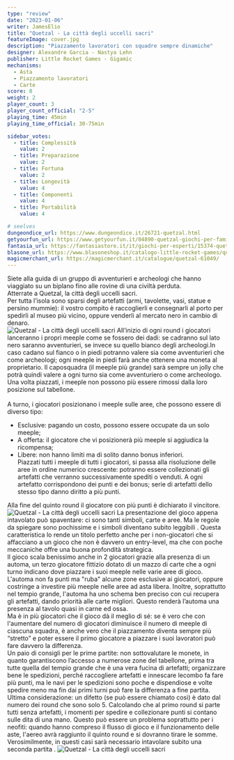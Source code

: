```yaml
---
type: "review"
date: "2023-01-06"
writer: JamesElio
title: "Quetzal - La città degli uccelli sacri"
featureImage: cover.jpg
description: "Piazzamento lavoratori con squadre sempre dinamiche"
designer: Alexandre Garcia - Nastya Lehn
publisher: Little Rocket Games - Gigamic
mechanisms:
  - Asta
  - Piazzamento lavoratori
  - Carte
score: 8
weight: 2
player_count: 3
player_count_official: "2-5"
playing_time: 45min
playing_time_official: 30-75min

sidebar_votes:
  - title: Complessità
    value: 2
  - title: Preparazione
    value: 2
  - title: Fortuna
    value: 2
  - title: Longevità
    value: 4
  - title: Componenti
    value: 4
  - title: Portabilità
    value: 4

# seelves
dungeondice_url: https://www.dungeondice.it/26721-quetzal.html
getyourfun_url: https://www.getyourfun.it/04890-quetzal-giochi-per-famiglia.html
fantasia_url: https://fantasiastore.it/it/giochi-per-esperti/15374-quetzal.html
blasone_url: https://www.blasoneshop.it/catalogo-little-rocket-games/quetzal-259-1428
magicmerchant_url: https://magicmerchant.it/catalogue/quetzal-61049/
---
```


<Setting>
  Siete alla guida di un gruppo di avventurieri e archeologi che hanno viaggiato su un biplano fino alle rovine di una civiltà perduta.&nbsp;<br />
Atterrate a Quetzal, la città degli uccelli sacri.&nbsp;<br />
Per tutta l’isola sono sparsi degli artefatti (armi, tavolette, vasi, statue e persino mummie): il vostro compito è raccoglierli e consegnarli al porto per spedirli al museo più vicino, oppure venderli al mercato nero in cambio di denaro.<br />
</Setting>

<img src="./game1.jpg" alt="Quetzal - La città degli uccelli sacri" />

<Rules>
All’inizio di ogni round i giocatori lanceranno i propri meeple come se fossero dei dadi: se cadranno sul lato nero saranno avventurieri, se invece su quello bianco degli archeologi.In caso cadano sul fianco o in piedi potranno valere sia come avventurieri che come archeologi; ogni meeple in piedi farà anche ottenere una moneta al proprietario. Il caposquadra (il meeple più grande) sarà sempre un jolly che potrà quindi valere a ogni turno sia come avventuriero o come archeologo. Una volta piazzati, i meeple non possono più essere rimossi dalla loro posizione sul tabellone.<br />
<br />
A turno, i giocatori posizionano i meeple sulle aree, che possono essere di diverso tipo:
<ul>
<li>Esclusive: pagando un costo, possono essere occupate da un solo meeple;</li>
<li>A offerta: il giocatore che vi posizionerà più meeple si aggiudica la ricompensa;</li>
<li>Libere: non hanno limiti ma di solito danno bonus inferiori.<br />
Piazzati tutti i meeple di tutti i giocatori, si passa alla risoluzione delle aree in ordine numerico crescente: potranno essere collezionati gli artefatti che verranno successivamente spediti o venduti.
A ogni artefatto corrispondono dei punti e dei bonus; serie di artefatti dello stesso tipo danno diritto a più punti.</li>
</ul>
Alla fine del quinto round il giocatore con più punti è dichiarato il vincitore.&nbsp;
</Rules>

<img src="./game2.jpg" alt="Quetzal - La città degli uccelli sacri" />

<Feedback>
 La presentazione del gioco appena intavolato può spaventare: ci sono tanti simboli, carte e aree. Ma le regole da spiegare sono pochissime e i simboli diventano subito leggibili . Questa caratteristica lo rende un titolo perfetto anche per i non-giocatori che si affacciano a un gioco che non è davvero un entry-level, ma che con poche meccaniche offre una buona profondità strategica. <br />
Il gioco scala benissimo anche in 2 giocatori grazie alla presenza di un automa, un terzo giocatore fittizio dotato di un mazzo di carte che a ogni turno indicano dove piazzare i suoi meeple nelle varie aree di gioco. <br />
L'automa non fa punti ma "ruba" alcune zone esclusive ai giocatori, oppure costringe a investire più meeple nelle aree ad asta libera. Inoltre, soprattutto nel tempio grande, l'automa ha uno schema ben preciso con cui recupera gli artefatti, dando priorità alle carte migliori. Questo renderà l’automa una presenza al tavolo quasi in carne ed ossa.<br />
Ma è in più giocatori che il gioco dà il meglio di sé: se è vero che con l'aumentare del numero di giocatori diminuisce il numero di meeple di ciascuna squadra, è anche vero che il piazzamento diventa sempre più “stretto” e poter essere il primo giocatore a piazzare i suoi lavoratori può fare davvero la differenza. <br />
Un paio di consigli per le prime partite: non sottovalutare le monete, in quanto garantiscono l’accesso a numerose zone del tabellone, prima tra tutte quella del tempio grande che è una vera fucina di artefatti;  organizzare bene le spedizioni, perché raccogliere artefatti e innescare lecombo fa fare più punti, ma le navi per le spedizioni sono poche e dispendiose e volte spedire meno ma fin dai primi turni può fare la differenza a fine partita. <br />
Ultima considerazione: un difetto (se può essere chiamato così) è dato dal numero dei round che sono solo 5. Calcolando che al primo round si parte tutti senza artefatti, i momenti per spedire e collezionare punti si contano sulle dita di una mano. Questo può essere un problema soprattutto per i neofiti: quando hanno compreso il flusso di gioco e il funzionamento delle aste, l'aereo avrà raggiunto il quinto round e si dovranno tirare le somme. Verosimilmente, in questi casi sarà necessario intavolare subito una seconda partita .
</Feedback>

<img src="./game3.jpg" alt="Quetzal - La città degli uccelli sacri" />

